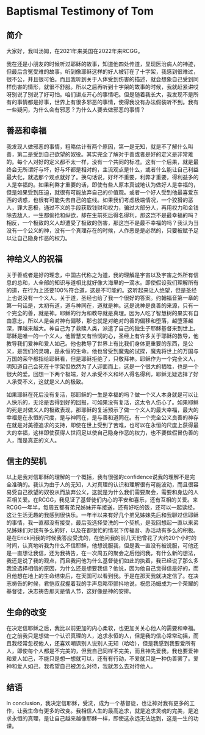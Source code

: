 # Baptismal Testimony of Tom

## 简介

大家好，我叫汤姆，在2021年来美国在2022年来RCGG。

我在还是小朋友的时候听过耶稣的故事，知道他四处传道，显现医治病人的神迹，但最后含冤受难的故事。听到像耶稣这样的好人被钉在了十字架，我感到很难过，很不公，并且很可怕。而且我听到关于人体受到伤害的描述，就会想象自己受到同样伤害的情形，就很不舒服。所以之后再听到十字架的故事的时候，我就赶紧讲哎呀别说了别说了好可怕。咱们讲点开心的事情吧。但是随着我长大，我发现不是所有的事情都是好事，世界上有很多邪恶的事情，使得我没有办法假装听不到。我有一些疑问，为什么会有邪恶？为什么人要去做邪恶的事情？

## 善恶和幸福

我发现人做邪恶的事情，粗略估计有两个原因，第一是无知，就是不了解什么叫善，第二是受到自己欲望的奴役。其实完全了解对于善或者是好的定义是非常难的。每个人对好的定义都不太一样，没有一个共同的标准。这有一个后果，就是最终会无所谓好与坏，好与坏都是相对的，主流观点是什么，或者什么能让自己利益最大化，就选那个观点就好了。换句话说，好坏不重要，利弊才重要，得利益多的人是幸福的。如果利弊才重要的话，即使有些人原本真诚地认为做好人是幸福的，但是如果受到压迫，就很有可能放弃自己的价值观。或者一个好人受到他最喜爱东西的诱惑，也很有可能失去自己的底线。如果我们考虑极端情况，一个狡猾的恶人，罪大恶极，通过不义的手段获取钱财和权力，骗过大部分人，再用权力和金钱除去敌人，一生都偷抢和纵欲，却在生前死后得名得利，那这岂不是最幸福的吗？相反，一个极致的义人却遭受了极致的伤害，那这岂不是最不幸福的吗？我认为当没有一个公义的神，没有一个真理存在的时候，人作恶是是必然的，只要被赋予足以让自己隐身作恶的权力。

## 神给义人的祝福

关于善或者是好的理念，中国古代称之为道，我的理解是宇宙以及宇宙之外所有信息的总和，人全部的知识与道相比就好像大海里的一滴水。即使假设我们理解所有的道，在行为上还要100%符合道，这是不可能的。这听起来让人绝望，但是圣经上也说没有一个义人。关于道，圣经也给了我一个很好的答案。约翰福音第一章的第一句话是，太初有道，道与神同在，道就是神。这是说神是良善的来源，只有一个完全的善，就是神。耶稣的行为和教导就是真理。因为人吃了智慧树的果实有自由意志，所以人是会对神有偏移，那也就是对绝对的善的偏移和堕落，越堕落越深，罪越来越大。神自己为了救赎人类，派遣了自己的独生子耶稣基督来到世上。耶稣是唯一的一个义人，他智慧又有怜悯的心，圣经上有许多关于耶稣的教导，他教导我们爱神和爱人如己。他也教导了世界上有比我们身体更重要的东西，是公义，是我们的灵魂，是永恒的生命。他也曾受到魔鬼的试探，魔鬼将世上的万国与万国的荣华都指给耶稣看，但是耶稣拒绝了，只敬拜神。耶稣作为一个完全义人，明知道自己会死在十字架但依然为了人迎面而上，这是一个很大的牺牲，也是一个很大的爱。回想一下两个极端，好人承受不义和坏人得名得利，耶稣无疑选择了好人承受不义，这就是义人的极致。

如果耶稣在死后没有复活，那耶稣的一生是幸福的吗？做一个义人本身就是可以让人快乐的，无论是否得到好的回报，可如果没有复活，这太令人伤心了。如果耶稣的死是对做义人的极致表现，那耶稣的复活预示了做一个义人的最大幸福，最大的幸福是在永恒的尺度，是与神同在，是与善和道同在。有一个完全公义良善的神存在就是对美德追求的支持，即使在世上受到了苦难，也可以在永恒的尺度上获得最大的幸福，这样即使获得人世间足以使自己隐身作恶的权力，也不要做假冒伪善的人，而是真正的义人。

## 信主的契机

以上是我对信耶稣的理解的一个概括，我有很强的confidence说我的理解不是完全准确的。我认为由于人的无知，人对真理的认识和理解很有可能波动，而且很容易受自己欲望的奴役从而放弃公义，这就是为什么我们需要聚会，需要和身边的人互相关爱。在RCGG，我见证了基督徒们内心的平安和喜乐，还有互相的关爱。来RCGG一年半，每周五都有弟兄姊妹开车接送，还有好吃的饭，还可以一起读经，这让生活无趣的我感到很快乐。一年半以来有好几个弟兄姊妹先后和我聊过信耶稣的事情，我一直都没有接受，最后我选择受洗的一个契机，是我回想起一直以来弟兄姊妹们对我有多么的好，以及在都很忙的情况下传福音、办活动有多么的积极。是在Erick问我的时候我答应受洗的，在他问我的前几天他曾花了大约20个小时的时间，认真地听我为什么不信耶稣，他想说服我，但是我一直没有被说服，可他还是一直想让我信，还为我祷告，在一次周五的聚会之后他问我，有什么新的想法，我还是说了我的观点，而且我问他为什么基督徒们如此的执着，我已经说了那么多我没选择相信的原因，为什么还是想要我信？他说，因为他自己觉得信是好的，而且他想在地上的生命结束后，在天国可以看到我。于是在那天我就决定信了。在决志祷告的时候，君恺叔叔握着我的手声息略带颤抖地说，祝愿汤姆成为一个荣耀的基督徒，决志祷告那天是情人节，这好像是神的安排。

## 生命的改变

在决定信耶稣之后，我比以前更加的内心柔软，也更加关关心他人的需要和幸福。在之前我只是想做一个认识真理的人，追求永恒的人，但是我的信心常常动摇，而且我经常忽视他人，还喜欢嘲讽别人说别人无知（哈哈），但是我感到我要爱所有人，即使每个人都是不完美的，但我自己同样不完美，而且神先爱我，我也要爱神和爱人如己，不能只是想一想就可以，还有有行动，不爱就只是一种伪善罢了。爱神和爱人如己，我希望自己被怎么对待，我就怎么去对待他人。

## 结语

In conclusion，我决定信耶稣，受洗，成为一个基督徒，也让神对我有更多的工作，让我生命有更多的改变。我相信人生的最高追求，就是追求灵魂的完美，是追求永恒的真理，是让自己越来越像耶稣一样，即使这永远无法达到，这是一生的功课。